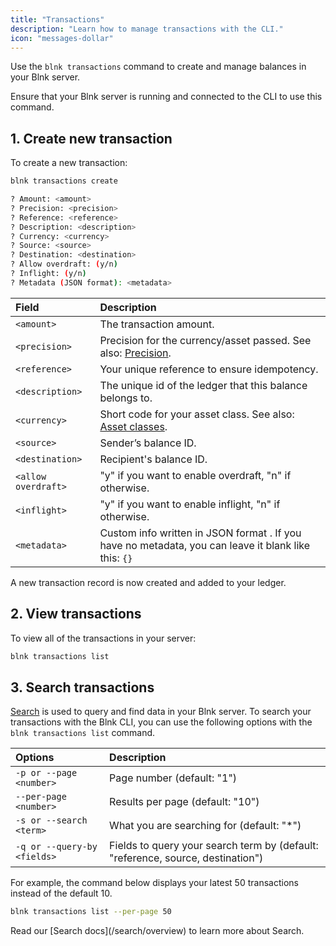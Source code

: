 ```yaml
---
title: "Transactions"
description: "Learn how to manage transactions with the CLI."
icon: "messages-dollar"
---
```



Use the `blnk transactions` command to create and manage balances in your Blnk server. 

<Note>
    Ensure that your Blnk server is running and connected to the CLI to use this command.
</Note>

## 1. Create new transaction

To create a new transaction:

```sh Shell
blnk transactions create
```
```sh Output
? Amount: <amount>
? Precision: <precision>
? Reference: <reference>
? Description: <description>
? Currency: <currency>
? Source: <source>
? Destination: <destination>
? Allow overdraft: (y/n)
? Inflight: (y/n)
? Metadata (JSON format): <metadata>
```

| Field | Description |
| :--- | :--- |
| `<amount>` | The transaction amount. |
| `<precision>` | Precision for the currency/asset passed. See also: [Precision](/transactions/precision). |
| `<reference>` | Your unique reference to ensure idempotency. |
| `<description>` | The unique id of the ledger that this balance belongs to. |
| `<currency>` | Short code for your asset class. See also: [Asset classes](/balances/asset-classes). |
| `<source>` | Sender’s balance ID. |
| `<destination>` | Recipient's balance ID. |
| `<allow overdraft>` | "y" if you want to enable overdraft, "n" if otherwise. |
| `<inflight>` | "y" if you want to enable inflight, "n" if otherwise. |
| `<metadata>` | Custom info written in JSON format . If you have no metadata, you can leave it blank like this: `{}` |

A new transaction record is now created and added to your ledger.

## 2. View transactions

To view all of the transactions in your server:

```sh Shell
blnk transactions list
```

## 3. Search transactions

[Search](/search/overview) is used to query and find data in your Blnk server. To search your transactions with the Blnk CLI, you can use the following options with the `blnk transactions list` command.

| Options | Description |
| :--- | :--- |
| `-p or --page <number>` | Page number (default: "1") |
| `--per-page <number>` | Results per page (default: "10") |
| `-s or --search <term>` | What you are searching for (default: "*") |
| `-q or --query-by <fields>` | Fields to query your search term by (default: "reference, source, destination") |

For example, the command below displays your latest 50 transactions instead of the default 10.

```sh Shell
blnk transactions list --per-page 50
```

<Tip>
    Read our [Search docs](/search/overview) to learn more about Search.
</Tip>

<NeedHelp />